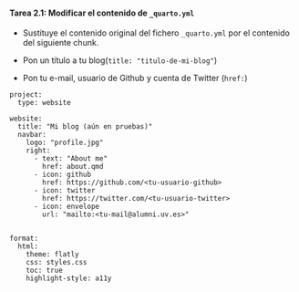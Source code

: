 ::: {.callout-important icon="false"}
#### Tarea 2.1: Modificar el contenido de `_quarto.yml`

- Sustituye el contenido original del fichero `_quarto.yml` por el contenido del siguiente chunk.

- Pon un título a tu blog(`title: "titulo-de-mi-blog"`)

- Pon tu e-mail, usuario de Github y cuenta de Twitter (`href:`)

````verbatim
project:
  type: website

website:
  title: "Mi blog (aún en pruebas)"
  navbar:
    logo: "profile.jpg"
    right:
      - text: "About me"
        href: about.qmd
      - icon: github
        href: https://github.com/<tu-usuario-github>
      - icon: twitter
        href: https://twitter.com/<tu-usuario-twitter>
      - icon: envelope
        url: "mailto:<tu-mail@alumni.uv.es>"

 
format:
  html:
    theme: flatly  
    css: styles.css
    toc: true
    highlight-style: a11y
````


:::
